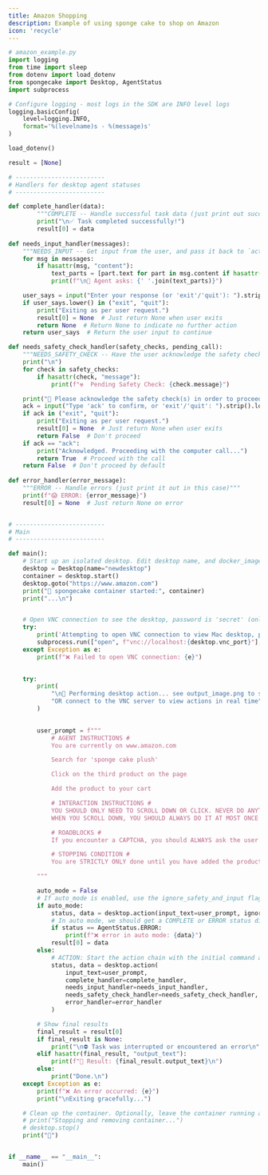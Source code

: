 ```yaml
---
title: Amazon Shopping
description: Example of using sponge cake to shop on Amazon
icon: 'recycle'
---
```


```python
# amazon_example.py
import logging
from time import sleep
from dotenv import load_dotenv
from spongecake import Desktop, AgentStatus
import subprocess

# Configure logging - most logs in the SDK are INFO level logs
logging.basicConfig(
    level=logging.INFO,
    format='%(levelname)s - %(message)s'
)

load_dotenv()

result = [None]

# -------------------------
# Handlers for desktop agent statuses
# -------------------------

def complete_handler(data):
        """COMPLETE -- Handle successful task data (just print out success message in this case)"""
        print("\n✅ Task completed successfully!")
        result[0] = data
    
def needs_input_handler(messages):
    """NEEDS_INPUT -- Get input from the user, and pass it back to `action`"""
    for msg in messages:
        if hasattr(msg, "content"):
            text_parts = [part.text for part in msg.content if hasattr(part, "text")]
            print(f"\n💬 Agent asks: {' '.join(text_parts)}")

    user_says = input("Enter your response (or 'exit'/'quit'): ").strip()
    if user_says.lower() in ("exit", "quit"):
        print("Exiting as per user request.")
        result[0] = None  # Just return None when user exits
        return None  # Return None to indicate no further action
    return user_says  # Return the user input to continue

def needs_safety_check_handler(safety_checks, pending_call):
    """NEEDS_SAFETY_CHECK -- Have the user acknowledge the safety checks, and pass it back to `action`"""
    print("\n")
    for check in safety_checks:
        if hasattr(check, "message"):
            print(f"☢️  Pending Safety Check: {check.message}")

    print("🔔 Please acknowledge the safety check(s) in order to proceed with the computer call.")
    ack = input("Type 'ack' to confirm, or 'exit'/'quit': ").strip().lower()
    if ack in ("exit", "quit"):
        print("Exiting as per user request.")
        result[0] = None  # Just return None when user exits
        return False  # Don't proceed
    if ack == "ack":
        print("Acknowledged. Proceeding with the computer call...")
        return True  # Proceed with the call
    return False  # Don't proceed by default
    
def error_handler(error_message):
    """ERROR -- Handle errors (just print it out in this case)"""
    print(f"😱 ERROR: {error_message}")
    result[0] = None  # Just return None on error


# -------------------------
# Main
# -------------------------

def main():
    # Start up an isolated desktop. Edit desktop name, and docker_image if needed
    desktop = Desktop(name="newdesktop")
    container = desktop.start()
    desktop.goto("https://www.amazon.com")
    print("🍰 spongecake container started:", container)
    print("...\n")


    # Open VNC connection to see the desktop, password is 'secret' (only works on mac)
    try:
        print('Attempting to open VNC connection to view Mac desktop, password is "secret"...')
        subprocess.run(["open", f"vnc://localhost:{desktop.vnc_port}"], check=True)
    except Exception as e:
        print(f"❌ Failed to open VNC connection: {e}")

    
    try:
        print(
            "\n👾 Performing desktop action... see output_image.png to see screenshots "
            "OR connect to the VNC server to view actions in real time"
        )

        
        user_prompt = f"""
            # AGENT INSTRUCTIONS #
            You are currently on www.amazon.com

            Search for 'sponge cake plush'

            Click on the third product on the page

            Add the product to your cart

            # INTERACTION INSTRUCTIONS # 
            YOU SHOULD ONLY NEED TO SCROLL DOWN OR CLICK. NEVER DO ANYTHING ELSE
            WHEN YOU SCROLL DOWN, YOU SHOULD ALWAYS DO IT AT MOST ONCE ON A GIVEN PAGE  

            # ROADBLOCKS #
            If you encounter a CAPTCHA, you should ALWAYS ask the user to give you the answer to the CAPTCHA or take over [You likely need to take over on your VNC viewer until we add CAPTCHA support]

            # STOPPING CONDITION # 
            You are STRICTLY ONLY done until you have added the product to the cart 

        """

        auto_mode = False
        # If auto_mode is enabled, use the ignore_safety_and_input flag
        if auto_mode:
            status, data = desktop.action(input_text=user_prompt, ignore_safety_and_input=True)
            # In auto mode, we should get a COMPLETE or ERROR status directly
            if status == AgentStatus.ERROR:
                print(f"❌ error in auto mode: {data}")
            result[0] = data
        else:
            # ACTION: Start the action chain with the initial command and all handlers
            status, data = desktop.action(
                input_text=user_prompt,
                complete_handler=complete_handler,
                needs_input_handler=needs_input_handler,
                needs_safety_check_handler=needs_safety_check_handler,
                error_handler=error_handler
            )

        # Show final results
        final_result = result[0]
        if final_result is None:
            print("\n⛔️ Task was interrupted or encountered an error\n")
        elif hasattr(final_result, "output_text"):
            print(f"📩 Result: {final_result.output_text}\n")
        else:
            print("Done.\n")
    except Exception as e:
        print(f"❌ An error occurred: {e}")
        print("\nExiting gracefully...")

    # Clean up the container. Optionally, leave the container running and connect to it again when needed. 
    # print("Stopping and removing container...")
    # desktop.stop()
    print("🍰")


if __name__ == "__main__":
    main()
```
